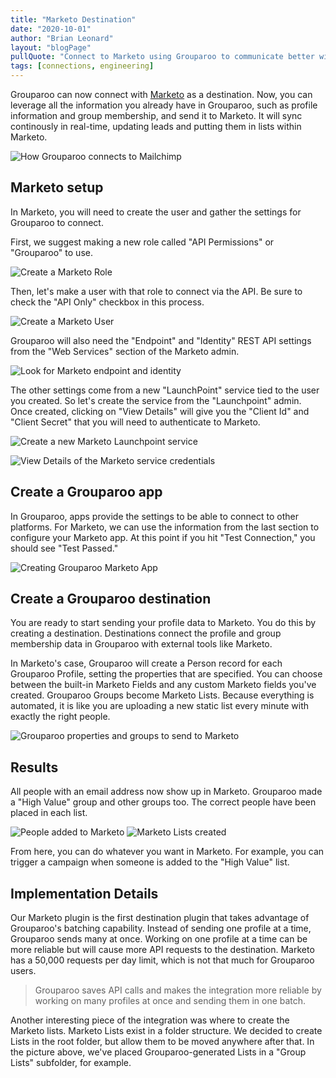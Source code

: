 ```yaml
---
title: "Marketo Destination"
date: "2020-10-01"
author: "Brian Leonard"
layout: "blogPage"
pullQuote: "Connect to Marketo using Grouparoo to communicate better with your customers."
tags: [connections, engineering]
---
```


Grouparoo can now connect with [Marketo](https://www.marketo.com) as a destination. Now, you can leverage all the information you already have in Grouparoo, such as profile information and group membership, and send it to Marketo. It will sync continously in real-time, updating leads and putting them in lists within Marketo.

<Image
  centered
  maxHeight={300}
  alt="How Grouparoo connects to Mailchimp"
  src="marketo-destination/connection.png"
/>

## Marketo setup

In Marketo, you will need to create the user and gather the settings for Grouparoo to connect.

First, we suggest making a new role called "API Permissions" or "Grouparoo" to use.

<Image
  centered
  maxWidth={500}
  alt="Create a Marketo Role"
  src="marketo-destination/marketo-role.png"
/>

Then, let's make a user with that role to connect via the API. Be sure to check the "API Only" checkbox in this process.

<Image
  centered
  maxWidth={500}
  alt="Create a Marketo User"
  src="marketo-destination/marketo-user.png"
/>

Grouparoo will also need the "Endpoint" and "Identity" REST API settings from the "Web Services" section of the Marketo admin.

<Image
  centered
  maxWidth={500}
  alt="Look for Marketo endpoint and identity"
  src="marketo-destination/marketo-web-services.png"
/>

The other settings come from a new "LaunchPoint" service tied to the user you created. So let's create the service from the "Launchpoint" admin. Once created, clicking on "View Details" will give you the "Client Id" and "Client Secret" that you will need to authenticate to Marketo.

<Image
  centered
  maxWidth={500}
  alt="Create a new Marketo Launchpoint service"
  src="marketo-destination/marketo-service.png"
/>

<Image
  centered
  maxWidth={500}
  alt="View Details of the Marketo service credentials"
  src="marketo-destination/marketo-credentials.png"
/>

## Create a Grouparoo app

In Grouparoo, apps provide the settings to be able to connect to other platforms. For Marketo, we can use the information from the last section to configure your Marketo app. At this point if you hit "Test Connection," you should see "Test Passed."

<Image
  centered
  maxWidth={500}
  alt="Creating Grouparoo Marketo App"
  src="marketo-destination/create-app.png"
/>

## Create a Grouparoo destination

You are ready to start sending your profile data to Marketo. You do this by creating a destination. Destinations connect the profile and group membership data in Grouparoo with external tools like Marketo.

In Marketo's case, Grouparoo will create a Person record for each Grouparoo Profile, setting the properties that are specified. You can choose between the built-in Marketo Fields and any custom Marketo fields you've created. Grouparoo Groups become Marketo Lists. Because everything is automated, it is like you are uploading a new static list every minute with exactly the right people.

<Image
  centered
  maxHeight={500}
  alt="Grouparoo properties and groups to send to Marketo"
  src="marketo-destination/destination-mapping.png"
/>

## Results

All people with an email address now show up in Marketo. Grouparoo made a "High Value" group and other groups too. The correct people have been placed in each list.

<Image
  centered
  maxWidth={500}
  alt="People added to Marketo"
  src="marketo-destination/marketo-people.png"
/>
<Image
  centered
  maxWidth={500}
  alt="Marketo Lists created"
  src="marketo-destination/marketo-lists.png"
/>

From here, you can do whatever you want in Marketo. For example, you can trigger a campaign when someone is added to the "High Value" list.

## Implementation Details

Our Marketo plugin is the first destination plugin that takes advantage of Grouparoo's batching capability. Instead of sending one profile at a time, Grouparoo sends many at once. Working on one profile at a time can be more reliable but will cause more API requests to the destination. Marketo has a 50,000 requests per day limit, which is not that much for Grouparoo users.

> Grouparoo saves API calls and makes the integration more reliable by working on many profiles at once and sending them in one batch.

Another interesting piece of the integration was where to create the Marketo lists. Marketo Lists exist in a folder structure. We decided to create Lists in the root folder, but allow them to be moved anywhere after that. In the picture above, we've placed Grouparoo-generated Lists in a "Group Lists" subfolder, for example.
